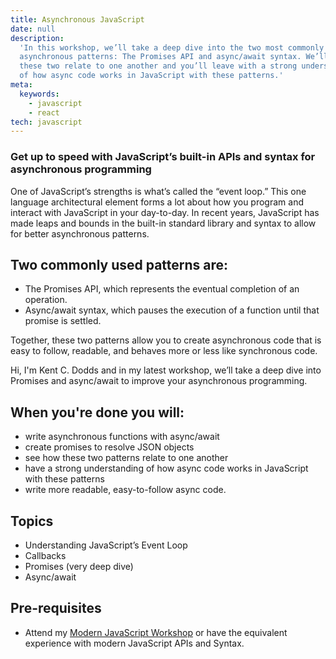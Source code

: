 ```yaml
---
title: Asynchronous JavaScript
date: null
description:
  'In this workshop, we’ll take a deep dive into the two most commonly used
  asynchronous patterns: The Promises API and async/await syntax. We’ll see how
  these two relate to one another and you’ll leave with a strong understanding
  of how async code works in JavaScript with these patterns.'
meta:
  keywords:
    - javascript
    - react
tech: javascript
---
```


### Get up to speed with JavaScript’s built-in APIs and syntax for asynchronous programming

One of JavaScript’s strengths is what’s called the “event loop.” This one
language architectural element forms a lot about how you program and interact
with JavaScript in your day-to-day. In recent years, JavaScript has made leaps
and bounds in the built-in standard library and syntax to allow for better
asynchronous patterns.

## Two commonly used patterns are:

<ul>
  <li>
    The Promises API, which represents the eventual completion of an operation.
  </li>
  <li>
    Async/await syntax, which pauses the execution of a function until that
    promise is settled.
  </li>
</ul>

Together, these two patterns allow you to create asynchronous code that is easy
to follow, readable, and behaves more or less like synchronous code.

Hi, I'm Kent C. Dodds and in my latest workshop, we’ll take a deep dive into
Promises and async/await to improve your asynchronous programming.

## When you're done you will:

<ul>
  <li>write asynchronous functions with async/await</li>
  <li>create promises to resolve JSON objects</li>
  <li>see how these two patterns relate to one another</li>
  <li>
    have a strong understanding of how async code works in JavaScript with these
    patterns
  </li>
  <li>write more readable, easy-to-follow async code.</li>
</ul>

## Topics

- Understanding JavaScript’s Event Loop
- Callbacks
- Promises (very deep dive)
- Async/await

## Pre-requisites

- Attend my [Modern JavaScript Workshop](/workshops/modern-javascript) or have
  the equivalent experience with modern JavaScript APIs and Syntax.
